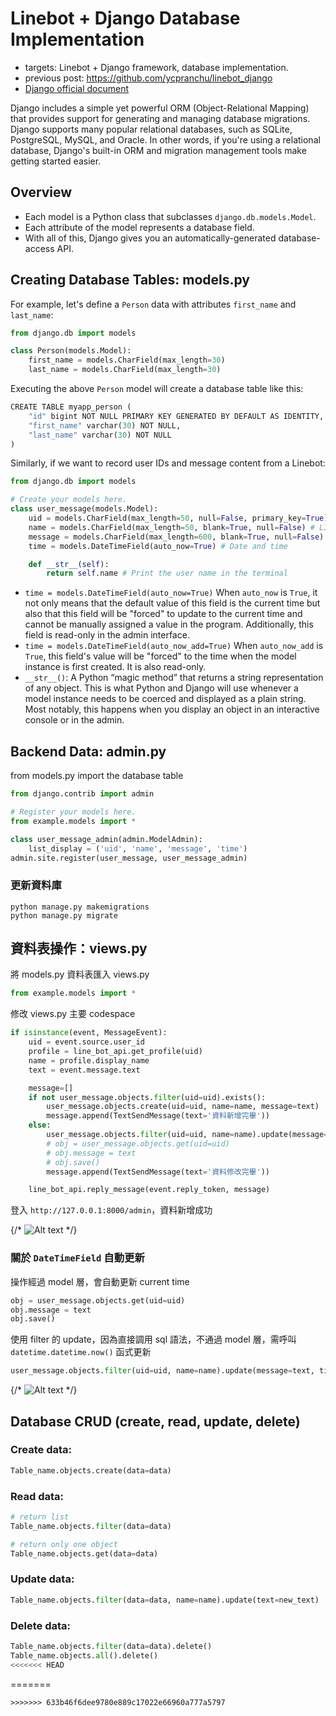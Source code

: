 Linebot + Django Database Implementation
===

- targets: Linebot + Django framework, database implementation.
- previous post: https://github.com/ycpranchu/linebot_django
- [Django official document](https://docs.djangoproject.com/en/4.2/topics/db/models/)

Django includes a simple yet powerful ORM (Object-Relational Mapping) that provides support for generating and managing database migrations. Django supports many popular relational databases, such as SQLite, PostgreSQL, MySQL, and Oracle. In other words, if you're using a relational database, Django's built-in ORM and migration management tools make getting started easier.

Overview
---

- Each model is a Python class that subclasses `django.db.models.Model`.
- Each attribute of the model represents a database field.
- With all of this, Django gives you an automatically-generated database-access API.

Creating Database Tables: models.py
---

For example, let's define a `Person` data with attributes `first_name` and `last_name`:

```python
from django.db import models

class Person(models.Model):
    first_name = models.CharField(max_length=30)
    last_name = models.CharField(max_length=30)
```

Executing the above `Person` model will create a database table like this:

```python
CREATE TABLE myapp_person (
    "id" bigint NOT NULL PRIMARY KEY GENERATED BY DEFAULT AS IDENTITY,
    "first_name" varchar(30) NOT NULL,
    "last_name" varchar(30) NOT NULL
)
```

Similarly, if we want to record user IDs and message content from a Linebot:

```python
from django.db import models

# Create your models here.
class user_message(models.Model):
    uid = models.CharField(max_length=50, null=False, primary_key=True)  # user id
    name = models.CharField(max_length=50, blank=True, null=False) # LINE name
    message = models.CharField(max_length=600, blank=True, null=False) # Text message record
    time = models.DateTimeField(auto_now=True) # Date and time

    def __str__(self):
        return self.name # Print the user name in the terminal
```


- `time = models.DateTimeField(auto_now=True)` When `auto_now` is `True`, it not only means that the default value of this field is the current time but also that this field will be "forced" to update to the current time and cannot be manually assigned a value in the program. Additionally, this field is read-only in the admin interface.
- `time = models.DateTimeField(auto_now_add=True)` When `auto_now_add` is `True`, this field's value will be "forced" to the time when the model instance is first created. It is also read-only.
- `__str__()`: A Python “magic method” that returns a string representation of any object. This is what Python and Django will use whenever a model instance needs to be coerced and displayed as a plain string. Most notably, this happens when you display an object in an interactive console or in the admin.

Backend Data: admin.py
---

from models.py import the database table

```python
from django.contrib import admin

# Register your models here.
from example.models import *

class user_message_admin(admin.ModelAdmin):
    list_display = ('uid', 'name', 'message', 'time')
admin.site.register(user_message, user_message_admin)
```

### 更新資料庫

```bash=
python manage.py makemigrations
python manage.py migrate
```

資料表操作：views.py
---

將 models.py 資料表匯入 views.py

```python
from example.models import *
```

修改 views.py 主要 codespace

```python
if isinstance(event, MessageEvent):
    uid = event.source.user_id
    profile = line_bot_api.get_profile(uid)
    name = profile.display_name
    text = event.message.text

    message=[]
    if not user_message.objects.filter(uid=uid).exists():
        user_message.objects.create(uid=uid, name=name, message=text)
        message.append(TextSendMessage(text='資料新增完畢'))
    else:
        user_message.objects.filter(uid=uid, name=name).update(message=text, time=datetime.datetime.now())
        # obj = user_message.objects.get(uid=uid)
        # obj.message = text
        # obj.save()                
        message.append(TextSendMessage(text='資料修改完畢'))

    line_bot_api.reply_message(event.reply_token, message)
```

登入 `http://127.0.0.1:8000/admin`，資料新增成功

{/* ![Alt text](static/image1.png) */}

### 關於 `DateTimeField` 自動更新

操作經過 model 層，會自動更新 current time

```python
obj = user_message.objects.get(uid=uid)
obj.message = text
obj.save()
```

使用 filter 的 update，因為直接調用 sql 語法，不通過 model 層，需呼叫 `datetime.datetime.now()` 函式更新

```python
user_message.objects.filter(uid=uid, name=name).update(message=text, time=datetime.datetime.now())
```

{/* ![Alt text](static/image2.png) */}

Database CRUD (create, read, update, delete)
---

### Create data:

```python
Table_name.objects.create(data=data)
```

### Read data:

```python
# return list
Table_name.objects.filter(data=data)

# return only one object
Table_name.objects.get(data=data)
```

### Update data:

```python
Table_name.objects.filter(data=data, name=name).update(text=new_text)
```

### Delete data:

```python
Table_name.objects.filter(data=data).delete()
Table_name.objects.all().delete()
<<<<<<< HEAD
```
=======
```
>>>>>>> 633b46f6dee9780e889c17022e66960a777a5797
